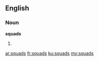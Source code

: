 ==English==

===Noun===
'''squads'''

# {{plural of|[[squad]]}}

[[ar:squads]]
[[fr:squads]]
[[ku:squads]]
[[my:squads]]